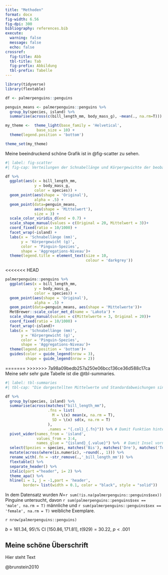 ```yaml
---
title: "Methoden"
format: docx
fig-width: 6.56
fig-dpi: 300
bibliography: references.bib
execute:
  warning: false
  message: false
  echo: false
crossref:
  fig-title: Abb
  tbl-title: Tab
  fig-prefix: Abbildung
  tbl-prefix: Tabelle
---
```


```r
library(tidyverse)
library(flextable)

df <- palmerpenguins::penguins

penguin_means <- palmerpenguins::penguins %>% 
  group_by(species, island) %>% 
  summarise(across(c(bill_length_mm, body_mass_g), ~mean(., na.rm=T)))

my_theme <-  theme_light(base_family = 'Helvetical',
              base_size = 10) +
  theme(legend.position = 'bottom')

theme_set(my_theme)
```

Meine beeindruckend schöne Grafik ist in @fig-scatter zu sehen.

```r
#| label: fig-scatter
#| fig-cap: Verteilungen der Schnabellänge und Körpergewichte der beobachteten Pinguine, aufgeteilt nach der Insel auf der die Pinguine beobachtet wurden und der Spezies der Pinguine.

df %>% 
  ggplot(aes(x = bill_length_mm, 
             y = body_mass_g,
             color = species)) + 
  geom_point(aes(shape = 'Original'),
             alpha = .5) +
  geom_point(data=penguin_means,
             aes(shape = 'Mittelwert'),
             size = 3) +
  scale_color_viridis_d(end = 0.7) +
  scale_shape_manual(values = c(Original = 20, Mittelwert = 3))+
  coord_fixed(ratio = 10/1000) +
  facet_wrap(~island) +
  labs(x = 'Schnabellänge (mm)',
       y = 'Körpergewicht (g)',
       color = 'Pinguin-Spezies',
       shape = 'Aggregations-Niveau')+
  theme(legend.title = element_text(size = 10,
                                    colour = 'darkgrey'))
```

<<<<<<< HEAD
```r
palmerpenguins::penguins %>% 
  ggplot(aes(x = bill_length_mm, 
             y = body_mass_g,
             color = species)) + 
  geom_point(aes(shape = 'Original'),
             alpha = .5) +
  geom_point(data=penguin_means, aes(shape = 'Mittelwerte'))+
  MetBrewer::scale_color_met_d(name = 'Lakota') +
  scale_shape_manual(values = c(Mittelwerte = 3, Original = 20))+
  coord_fixed(ratio = 10/1000) +
  facet_wrap(~island)+
  labs(x = 'Schnabellänge (mm)',
       y = 'Körpergewicht (g)',
       color = 'Pinguin-Spezies',
       shape = 'Aggregations-Niveau')+
  theme(legend.position = 'bottom')+
  guides(color = guide_legend(nrow = 3),
         shape = guide_legend(nrow = 2))

```



=======
>>>>>>> 7a98a09bedb257a250e06bcc136ce36d588c17ca
Meine sehr sehr gute Tabelle ist die @tbl-summaries.

```r
#| label: tbl-summaries
#| tbl-cap: "Die dargestellten Mittelwerte und Standardabweichungen sind die der Schnabellänge der beobachteten Pinguine, aufgeteilt nach der Insel auf der die Pinguine beobachtet wurden und der Spezies der Pinguine."

df %>%
  group_by(species, island) %>%
  summarise(across(matches("bill_length_mm"),
                   .fns = list(
                     M = \(x) mean(x, na.rm = T),
                     SD = \(x) sd(x, na.rm = T)
                   ),
                   .names = "{.col}_{.fn}")) %>% # Damit Funktion hinten steht
  pivot_wider(names_from = 'island',
              values_from = 3:4,
              names_glue = "{island}_{.value}") %>%  # Damit Insel vorne steht
  select(Spezies = species, matches('Bis'), matches('Dre'), matches('Tor')) %>% 
  mutate(across(where(is.numeric), ~round(., 1))) %>% 
  rename_with(.fn = ~str_remove(.,'_bill_length_mm')) %>% 
  flextable() %>% 
  separate_header() %>%
  italic(part ="header", i= 2) %>% 
  theme_apa() %>% 
  hline(i = 1, j = -1,part = 'header', 
        border= list(width = 0.1, color = "black", style = "solid"))
```

In dem Datensatz wurden *N*=`r sum(!is.na(palmerpenguins::penguins$sex))` Pinguine untersucht, davon `r sum(palmerpenguins::penguins$sex == 'male', na.rm = T)` männliche und `r sum(palmerpenguins::penguins$sex == 'female', na.rm = T)` weibliche Exemplare.

`r nrow(palmerpenguins::penguins)`


$b = 161.34$, 95\\% CI $[150.86, 171.81]$, $t(929) = 30.22$, $p < .001$


## Meine schöne Überschrift

Hier steht Text 

@brunstein2010

<!-- TODO(MBrede): Hier muss noch was anders -->
